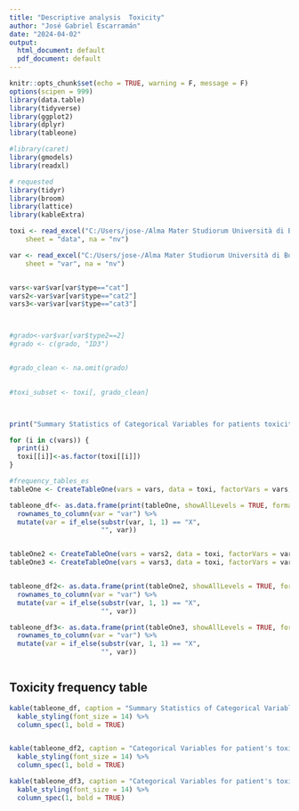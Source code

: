 ---
title: "Descriptive analysis  Toxicity"
author: "José Gabriel Escarramán"
date: "2024-04-02"
output:
  html_document: default
  pdf_document: default
---
```{r setup, include=FALSE}
knitr::opts_chunk$set(echo = TRUE, warning = F, message = F)
options(scipen = 999)
library(data.table)
library(tidyverse)
library(ggplot2)
library(dplyr)
library(tableone)

#library(caret)
library(gmodels)
library(readxl)

# requested 
library(tidyr)
library(broom)
library(lattice)
library(kableExtra)

```


```{r, echo=FALSE, results='hide'}

toxi <- read_excel("C:/Users/jose-/Alma Mater Studiorum Università di Bologna/MM group - Escarraman_Jose/tesi/data/toxi.xlsx", 
    sheet = "data", na = "nv")

var <- read_excel("C:/Users/jose-/Alma Mater Studiorum Università di Bologna/MM group - Escarraman_Jose/tesi/data/toxi.xlsx", 
    sheet = "var", na = "nv")


vars<-var$var[var$type=="cat"]
vars2<-var$var[var$type=="cat2"]
vars3<-var$var[var$type=="cat3"]



#grado<-var$var[var$type2==2]
#grado <- c(grado, "ID3")


#grado_clean <- na.omit(grado)

  
#toxi_subset <- toxi[, grado_clean]



print("Summary Statistics of Categorical Variables for patients toxicity")

for (i in c(vars)) {
  print(i)
  toxi[[i]]<-as.factor(toxi[[i]])
}

#frequency_tables_es
tableOne <- CreateTableOne(vars = vars, data = toxi, factorVars = vars, includeNA = TRUE, addOverall  = TRUE)

tableone_df<- as.data.frame(print(tableOne, showAllLevels = TRUE, formatOptions = list(big.mark = ","))) %>%
  rownames_to_column(var = "var") %>%
  mutate(var = if_else(substr(var, 1, 1) == "X",
                       "", var)) 


tableOne2 <- CreateTableOne(vars = vars2, data = toxi, factorVars = vars2, includeNA = TRUE, addOverall  = TRUE)
tableOne3 <- CreateTableOne(vars = vars3, data = toxi, factorVars = vars3, includeNA = TRUE, addOverall  = TRUE)


tableone_df2<- as.data.frame(print(tableOne2, showAllLevels = TRUE, formatOptions = list(big.mark = ","))) %>%
  rownames_to_column(var = "var") %>%
  mutate(var = if_else(substr(var, 1, 1) == "X",
                       "", var)) 

tableone_df3<- as.data.frame(print(tableOne3, showAllLevels = TRUE, formatOptions = list(big.mark = ","))) %>%
  rownames_to_column(var = "var") %>%
  mutate(var = if_else(substr(var, 1, 1) == "X",
                       "", var)) 



```

## Toxicity frequency table
```{r, echo=FALSE}

kable(tableone_df, caption = "Summary Statistics of Categorical Variables for patient's toxicity") %>%
  kable_styling(font_size = 14) %>%
  column_spec(1, bold = TRUE)


kable(tableone_df2, caption = "Categorical Variables for patient's toxicity (just toxicity variables)") %>%
  kable_styling(font_size = 14) %>%
  column_spec(1, bold = TRUE)

kable(tableone_df3, caption = "Categorical Variables for patient's toxicity with grado>=2") %>%
  kable_styling(font_size = 14) %>%
  column_spec(1, bold = TRUE)



```